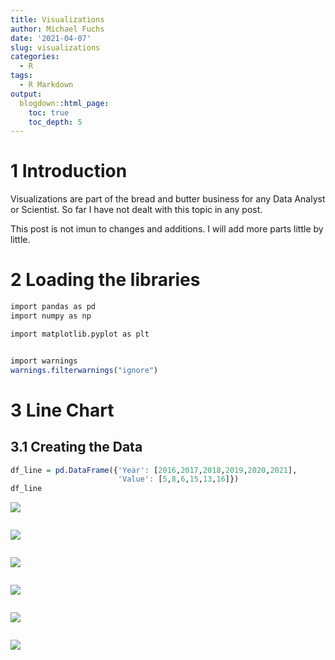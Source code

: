 ```yaml
---
title: Visualizations
author: Michael Fuchs
date: '2021-04-07'
slug: visualizations
categories:
  - R
tags:
  - R Markdown
output:
  blogdown::html_page:
    toc: true
    toc_depth: 5
---
```




# 1 Introduction

Visualizations are part of the bread and butter business for any Data Analyst or Scientist. 
So far I have not dealt with this topic in any post. 


This post is not imun to changes and additions. I will add more parts little by little.


# 2 Loading the libraries

```r
import pandas as pd
import numpy as np

import matplotlib.pyplot as plt


import warnings
warnings.filterwarnings("ignore")
```


# 3 Line Chart

## 3.1 Creating the Data

```r
df_line = pd.DataFrame({'Year': [2016,2017,2018,2019,2020,2021],
                        'Value': [5,8,6,15,13,16]})
df_line
```

![](/post/2021-04-07-visualizations_files/p120p1.png)






```r

```

![](/post/2021-04-07-visualizations_files/p120p.png)




```r

```

![](/post/2021-04-07-visualizations_files/p120p.png)



```r

```

![](/post/2021-04-07-visualizations_files/p120p.png)



```r

```

![](/post/2021-04-07-visualizations_files/p120p.png)


```r

```

![](/post/2021-04-07-visualizations_files/p120p.png)














